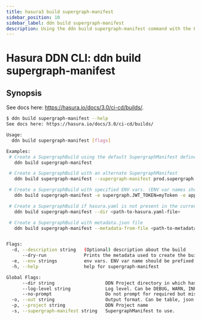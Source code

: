 ```yaml
---
title: hasura3 build supergraph-manifest
sidebar_position: 10
sidebar_label: ddn build supergraph-manifest
description: Using the ddn build supergraph-manifest command with the Hasura CLI
---
```


# Hasura DDN CLI: ddn build supergraph-manifest 

## Synopsis
See docs here: https://hasura.io/docs/3.0/ci-cd/builds/.

```bash
$ ddn build supergraph-manifest --help
See docs here: https://hasura.io/docs/3.0/ci-cd/builds/

Usage:
  ddn build supergraph-manifest [flags]

Examples:
 # Create a SupergraphBuild using the default SupergraphManifest defined in hasura.yaml
   ddn build supergraph-manifest

 # Create a SupergraphBuild with an alternate SupergraphManifest
   ddn build supergraph-manifest --supergraph-manifest prod.supergraph.hml --description "build for prod"

 # Create a SupergraphBuild with specified ENV vars. (ENV var names should be prefixed with 'supergraph' or with the name of the subgraph followed by a dot(.))
   ddn build supergraph-manifest -e supergraph.JWT_TOKEN=myToken -e app.CONNECTOR_URL=https://host:port

 # Create a SupergraphBuild if hasura.yaml is not present in the current working directory
   ddn build supergraph-manifest --dir <path-to-hasura.yaml-file>

 # Create a SupergraphBuild with metadata.json file
   ddn build supergraph-manifest --metadata-from-file <path-to-metadata.json-file> --description "build using metadata file"


Flags:
  -d, --description string   (Optional) description about the build
      --dry-run              Prints the metadata used to create the build. No build artifact is generated
  -e, --env strings          env vars. ENV var name should be prefixed with 'supergraph' or with the name of the Subgraph followed by a dot(.)
  -h, --help                 help for supergraph-manifest

Global Flags:
      --dir string                   DDN Project directory in which hasura.yaml is present (default ".")
      --log-level string             Log level. Can be DEBUG, WARN, INFO, ERROR, or FATAL. (default "INFO")
      --no-prompt                    Do not prompt for required but missing flags
  -o, --out string                   Output format. Can be table, json or yaml. (default "table")
  -p, --project string               DDN Project name
  -s, --supergraph-manifest string   SupergraphManifest to use.
```

